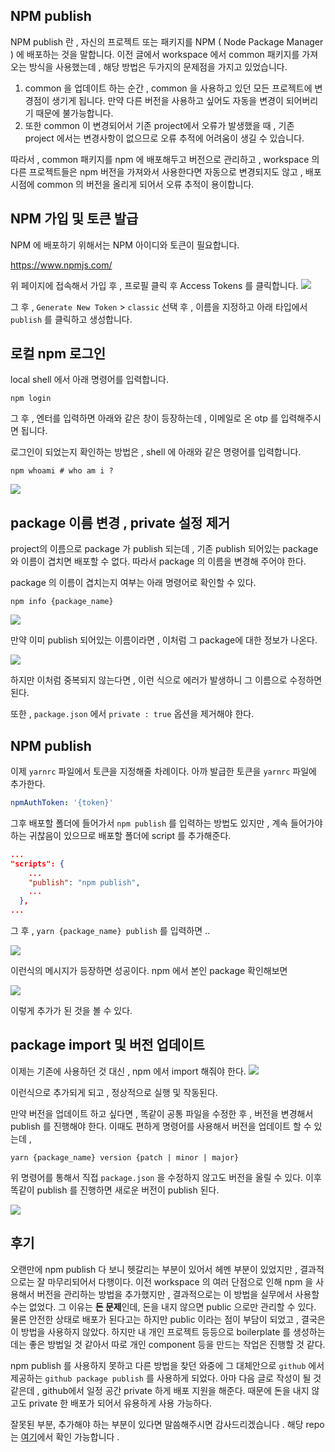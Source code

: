 ## NPM publish

NPM publish 란 , 자신의 프로젝트 또는 패키지를 NPM ( Node Package Manager ) 에 배포하는 것을 말합니다. 이전 글에서 workspace 에서 common 패키지를 가져오는 방식을 사용했는데 , 해당 방법은 두가지의 문제점을 가지고 있었습니다.

1. common 을 업데이트 하는 순간 , common 을 사용하고 있던 모든 프로젝트에 변경점이 생기게 됩니다. 만약 다른 버전을 사용하고 싶어도 자동을 변경이 되어버리기 때문에 불가능합니다.
2. 또한 common 이 변경되어서 기존 project에서 오류가 발생했을 때 , 기존 project 에서는 변경사항이 없으므로 오류 추적에 어려움이 생길 수 있습니다.

따라서 , common 패키지를 npm 에 배포해두고 버전으로 관리하고 , workspace 의 다른 프로젝트들은 npm 버전을 가져와서 사용한다면 자동으로 변경되지도 않고 , 배포 시점에 common 의 버전을 올리게 되어서 오류 추적이 용이합니다.

## NPM 가입 및 토큰 발급

NPM 에 배포하기 위해서는 NPM 아이디와 토큰이 필요합니다.

https://www.npmjs.com/

위 페이지에 접속해서 가입 후 , 프로필 클릭 후 Access Tokens 를 클릭합니다.
![](https://velog.velcdn.com/images/k1my3ch4n/post/1a2b6c23-702f-4b28-8eef-0da705547880/image.png)

그 후 , `Generate New Token` > `classic` 선택 후 , 이름을 지정하고 아래 타입에서 `publish` 를 클릭하고 생성합니다.

## 로컬 npm 로그인

local shell 에서 아래 명령어를 입력합니다.

```shell
npm login
```

그 후 , 엔터를 입력하면 아래와 같은 창이 등장하는데 , 이메일로 온 otp 를 입력해주시면 됩니다.

로그인이 되었는지 확인하는 방법은 , shell 에 아래와 같은 명령어를 입력합니다.

```shell
npm whoami # who am i ?
```

![](https://velog.velcdn.com/images/k1my3ch4n/post/4a2a4e3b-d22e-4df4-8490-516e9766b0b5/image.png)

## package 이름 변경 , private 설정 제거

project의 이름으로 package 가 publish 되는데 , 기존 publish 되어있는 package 와 이름이 겹치면 배포할 수 없다. 따라서 package 의 이름을 변경해 주어야 한다.

package 의 이름이 겹치는지 여부는 아래 명령어로 확인할 수 있다.

```shell
npm info {package_name}
```

![](https://velog.velcdn.com/images/k1my3ch4n/post/8565ab1b-cbbe-404e-89a7-c8897a6ea4fd/image.png)

만약 이미 publish 되어있는 이름이라면 , 이처럼 그 package에 대한 정보가 나온다.

![](https://velog.velcdn.com/images/k1my3ch4n/post/00ab1509-64e5-4b7f-bf27-cfc68a94d3b6/image.png)

하지만 이처럼 중복되지 않는다면 , 이런 식으로 에러가 발생하니 그 이름으로 수정하면 된다.

또한 , `package.json` 에서 `private : true` 옵션을 제거해야 한다.

## NPM publish

이제 `yarnrc` 파일에서 토큰을 지정해줄 차례이다. 아까 발급한 토큰을 `yarnrc` 파일에 추가한다.

```yaml
npmAuthToken: '{token}'
```

그후 배포할 폴더에 들어가서 `npm publish` 를 입력하는 방법도 있지만 , 계속 들어가야 하는 귀찮음이 있으므로 배포할 폴더에 script 를 추가해준다.

```json
...
"scripts": {
    ...
    "publish": "npm publish",
    ...
  },
...
```

그 후 , `yarn {package_name} publish` 를 입력하면 ..

![](https://velog.velcdn.com/images/k1my3ch4n/post/51974f1b-5a75-4dcb-abb8-9bd8bda48115/image.png)

이런식의 메시지가 등장하면 성공이다. npm 에서 본인 package 확인해보면

![](https://velog.velcdn.com/images/k1my3ch4n/post/842d2f77-6c47-4c71-b3cc-9e74dee010f7/image.png)

이렇게 추가가 된 것을 볼 수 있다.

## package import 및 버전 업데이트

이제는 기존에 사용하던 것 대신 , npm 에서 import 해줘야 한다.
![](https://velog.velcdn.com/images/k1my3ch4n/post/71116920-ccc9-4ec0-965e-9edf17eb08dc/image.png)

이런식으로 추가되게 되고 , 정상적으로 실행 및 작동된다.

만약 버전을 업데이트 하고 싶다면 , 똑같이 공통 파일을 수정한 후 , 버전을 변경해서 publish 를 진행해야 한다. 이때도 편하게 명령어를 사용해서 버전을 업데이트 할 수 있는데 ,

```shell
yarn {package_name} version {patch | minor | major}
```

위 명령어를 통해서 직접 `package.json` 을 수정하지 않고도 버전을 올릴 수 있다. 이후 똑같이 publish 를 진행하면 새로운 버전이 publish 된다.

![](https://velog.velcdn.com/images/k1my3ch4n/post/1846c83c-8518-42b2-a31f-011a22039115/image.png)

## 후기

오랜만에 npm publish 다 보니 헷갈리는 부분이 있어서 헤멘 부분이 있었지만 , 결과적으로는 잘 마무리되어서 다행이다. 이전 workspace 의 여러 단점으로 인해 npm 을 사용해서 버전을 관리하는 방법을 추가했지만 , 결과적으로는 이 방법을 실무에서 사용할 수는 없었다. 그 이유는 **돈 문제**인데, 돈을 내지 않으면 public 으로만 관리할 수 있다. 물론 안전한 상태로 배포가 된다고는 하지만 public 이라는 점이 부담이 되었고 , 결국은 이 방법을 사용하지 않았다. 하지만 내 개인 프로젝트 등등으로 boilerplate 를 생성하는데는 좋은 방법일 것 같아서 따로 개인 component 등을 만드는 작업은 진행할 것 같다.

npm publish 를 사용하지 못하고 다른 방법을 찾던 와중에 그 대체안으로 `github` 에서 제공하는 `github package publish` 를 사용하게 되었다. 아마 다음 글로 작성이 될 것 같은데 , github에서 일정 공간 private 하게 배포 지원을 해준다. 때문에 돈을 내지 않고도 private 한 배포가 되어서 유용하게 사용 가능하다.

잘못된 부분, 추가해야 하는 부분이 있다면 말씀해주시면 감사드리겠습니다 .
해당 repo는 [여기](https://github.com/k1my3ch4n/Vite-monorepo)에서 확인 가능합니다 .
